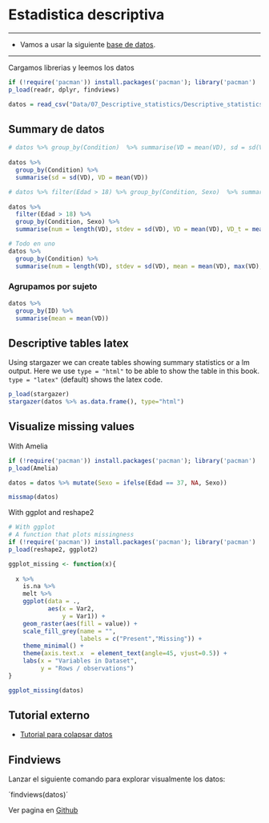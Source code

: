 # Estadistica descriptiva{#Estadistica_descriptiva}

***
* Vamos a usar la siguiente [base de datos](Data/07_Descriptive_statistics/Descriptive_statistics.csv).

***

Cargamos librerias y leemos los datos
```r
if (!require('pacman')) install.packages('pacman'); library('pacman')
p_load(readr, dplyr, findviews)

datos = read_csv("Data/07_Descriptive_statistics/Descriptive_statistics.csv"); datos

```

## Summary de datos
```r
# datos %>% group_by(Condition)  %>% summarise(VD = mean(VD), sd = sd(VD))
    
datos %>% 
  group_by(Condition) %>% 
  summarise(sd = sd(VD), VD = mean(VD))

# datos %>% filter(Edad > 18) %>% group_by(Condition, Sexo)  %>% summarise(VD = mean(VD), stdev = sd(VD), VD_t = mean(VD_t), num = length(VD))
    
datos %>% 
  filter(Edad > 18) %>%
  group_by(Condition, Sexo) %>%
  summarise(num = length(VD), stdev = sd(VD), VD = mean(VD), VD_t = mean(VD_t))

# Todo en uno
datos %>%
  group_by(Condition) %>%
  summarise(num = length(VD), stdev = sd(VD), mean = mean(VD), max(VD), min(VD))

```


### Agrupamos por sujeto
```r
datos %>%
  group_by(ID) %>%
  summarise(mean = mean(VD))

```

## Descriptive tables latex

Using stargazer we can create tables showing summary statistics or a lm output. Here we use `type = "html"` to be able to show the table in this book. `type = "latex"` (default) shows the latex code.
```r
p_load(stargazer)
stargazer(datos %>% as.data.frame(), type="html") 
```


## Visualize missing values

With Amelia
```r
if (!require('pacman')) install.packages('pacman'); library('pacman')
p_load(Amelia)

datos = datos %>% mutate(Sexo = ifelse(Edad == 37, NA, Sexo))

missmap(datos)

```

With ggplot and reshape2
```r
# With ggplot
# A function that plots missingness
if (!require('pacman')) install.packages('pacman'); library('pacman')
p_load(reshape2, ggplot2)

ggplot_missing <- function(x){
  
  x %>% 
    is.na %>%
    melt %>%
    ggplot(data = .,
           aes(x = Var2,
               y = Var1)) +
    geom_raster(aes(fill = value)) +
    scale_fill_grey(name = "",
                    labels = c("Present","Missing")) +
    theme_minimal() + 
    theme(axis.text.x  = element_text(angle=45, vjust=0.5)) + 
    labs(x = "Variables in Dataset",
         y = "Rows / observations")
}

ggplot_missing(datos)

```



## Tutorial externo
* [Tutorial para colapsar datos](http://stanford.edu/~ejdemyr/r-tutorials/collapsing-data/)



## Findviews
Lanzar el siguiente comando para explorar visualmente los datos:

´findviews(datos)´

Ver pagina en [Github ](https://github.com/tsellam/findviews)
